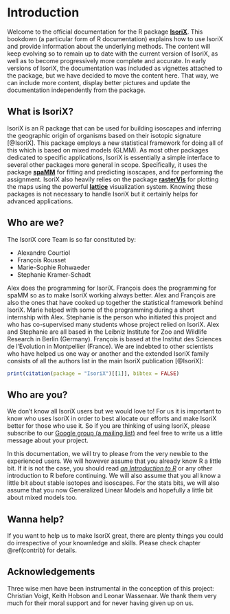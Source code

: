 # Introduction

Welcome to the official documentation for the R package [__IsoriX__](https://github.com/courtiol/IsoriX_project).
This bookdown (a particular form of R documentation) explains how to use IsoriX and provide information about the underlying methods.
The content will keep evolving so to remain up to date with the current version of IsoriX, as well as to become progressively more complete and accurate.
In early versions of IsoriX, the documentation was included as vignettes attached to the package, but we have decided to move the content here.
That way, we can include more content, display better pictures and update the documentation independently from the package.

## What is IsoriX?

IsoriX is an R package that can be used for building isoscapes and inferring the geographic origin of organisms based on their isotopic signature [@IsoriX].
This package employs a new statistical framework for doing all of this which is based on mixed models (GLMM).
As most other packages dedicated to specific applications, IsoriX is essentially a simple interface to several other packages more general in scope.
Specifically, it uses the package [**spaMM**](https://kimura.univ-montp2.fr/~rousset/spaMM.htm) for fitting and predicting isoscapes, and for performing the assignment.
IsoriX also heavily relies on the package [**rasterVis**](https://oscarperpinan.github.io/rastervis/) for plotting the maps using the powerful [**lattice**](http://lattice.r-forge.r-project.org) visualization system.
Knowing these packages is not necessary to handle IsoriX but it certainly helps for advanced applications.

## Who are we?

The IsoriX core Team is so far constituted by:

  * Alexandre Courtiol
  * François Rousset
  * Marie-Sophie Rohwaeder
  * Stephanie Kramer-Schadt

Alex does the programming for IsoriX.
François does the programming for spaMM so as to make IsoriX working always better.
Alex and François are also the ones that have cooked up together the statistical framework behind IsoriX.
Marie helped with some of the programming during a short internship with Alex. 
Stephanie is the person who initiated this project and who has co-supervised many students whose project relied on IsoriX.
Alex and Stephanie are all based in the Leibniz Institute for Zoo and Wildlife Research in Berlin (Germany).
François is based at the Institut des Sciences de l'Evolution in Montpellier (France).
We are indebted to other scientists who have helped us one way or another and the extended IsoriX family consists of all the authors list in the main IsoriX publication [@IsoriX]:

```r
print(citation(package = "IsoriX")[[1]], bibtex = FALSE)
```

## Who are you?

We don't know all IsoriX users but we would love to!
For us it is important to know who uses IsoriX in order to best allocate our efforts and make IsoriX better for those who use it.
So if you are thinking of using IsoriX, please subscribe to our [Google group (a mailing list)](https://groups.google.com/g/IsoriX) and feel free to write us a little message about your project.

In this documentation, we will try to please from the very newbie to the experienced users. We will however assume that you already know R a little bit.
If it is not the case, you should read [_an Introduction to R_](https://cran.r-project.org/doc/manuals/r-release/R-intro.html) or any other introduction to R before continuing.
We will also assume that you all know a little bit about stable isotopes and isoscapes.
For the stats bits, we will also assume that you now Generalized Linear Models and hopefully a little bit about mixed models too.

## Wanna help?

If you want to help us to make IsoriX great, there are plenty things you could do irrespective of your knownledge and skills. Please check chapter \@ref(contrib) for details.


## Acknowledgements

Three wise men have been instrumental in the conception of this project: Christian Voigt, Keith Hobson and Leonar Wassenaar.
We thank them very much for their moral support and for never having given up on us.

